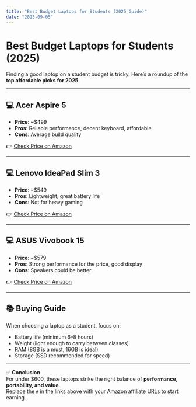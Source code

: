 ```yaml
---
title: "Best Budget Laptops for Students (2025 Guide)"
date: "2025-09-05"
---
```


# Best Budget Laptops for Students (2025)

Finding a good laptop on a student budget is tricky. Here’s a roundup of the **top affordable picks for 2025**.

---

## 💻 Acer Aspire 5

- **Price**: ~$499
- **Pros**: Reliable performance, decent keyboard, affordable
- **Cons**: Average build quality

👉 [Check Price on Amazon](#)

---

## 💻 Lenovo IdeaPad Slim 3

- **Price**: ~$549
- **Pros**: Lightweight, great battery life
- **Cons**: Not for heavy gaming

👉 [Check Price on Amazon](#)

---

## 💻 ASUS Vivobook 15

- **Price**: ~$579
- **Pros**: Strong performance for the price, good display
- **Cons**: Speakers could be better

👉 [Check Price on Amazon](#)

---

## 📚 Buying Guide

When choosing a laptop as a student, focus on:

- Battery life (minimum 6–8 hours)
- Weight (light enough to carry between classes)
- RAM (8GB is a must, 16GB is ideal)
- Storage (SSD recommended for speed)

---

✅ **Conclusion**  
For under $600, these laptops strike the right balance of **performance, portability, and value**.  
Replace the `#` in the links above with your Amazon affiliate URLs to start earning.
